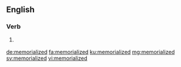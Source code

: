==English==

===Verb===
{{head|en|verb form}}

# {{lb|en|US}} {{en-past of|memorialize}}

[[de:memorialized]]
[[fa:memorialized]]
[[ku:memorialized]]
[[mg:memorialized]]
[[sv:memorialized]]
[[vi:memorialized]]